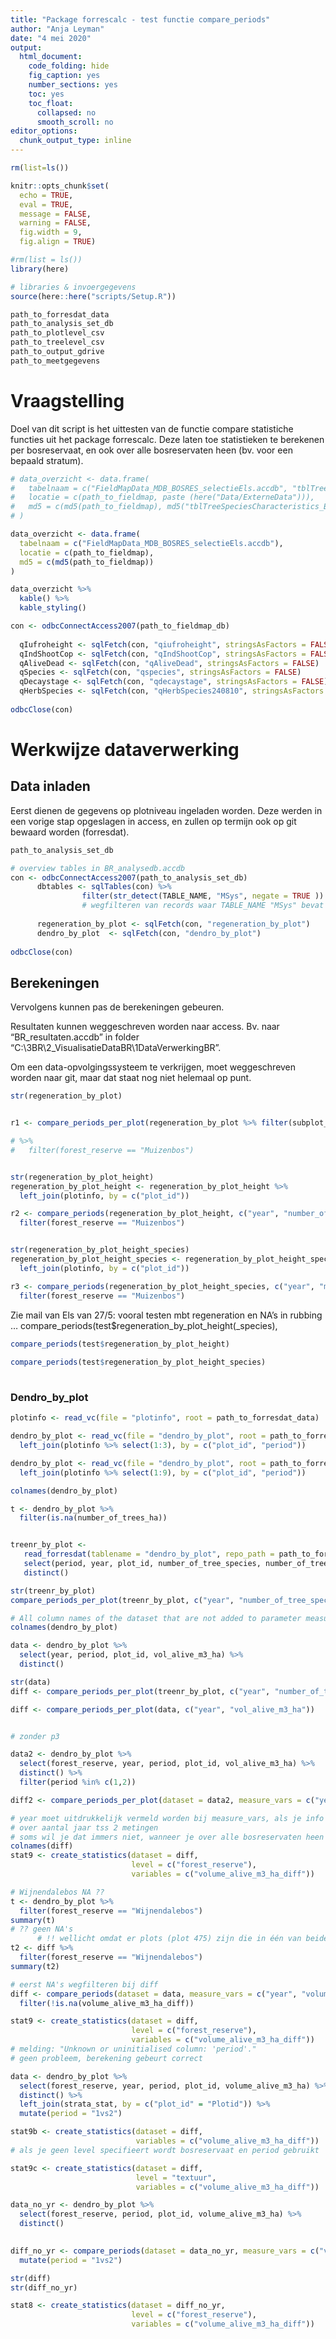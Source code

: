 ```yaml
---
title: "Package forrescalc - test functie compare_periods"
author: "Anja Leyman"
date: "4 mei 2020"
output: 
  html_document:
    code_folding: hide
    fig_caption: yes
    number_sections: yes
    toc: yes
    toc_float:
      collapsed: no
      smooth_scroll: no
editor_options: 
  chunk_output_type: inline
---
```


```r
rm(list=ls())
```

```r
knitr::opts_chunk$set(
  echo = TRUE,
  eval = TRUE,
  message = FALSE,
  warning = FALSE, 
  fig.width = 9,
  fig.align = TRUE)

#rm(list = ls())
library(here)

# libraries & invoergegevens
source(here::here("scripts/Setup.R"))

```


```r
path_to_forresdat_data
path_to_analysis_set_db
path_to_plotlevel_csv
path_to_treelevel_csv
path_to_output_gdrive
path_to_meetgegevens

```

# Vraagstelling

Doel van dit script is het uittesten van de functie compare statistiche functies uit het package forrescalc.
Deze laten toe statistieken te berekenen per bosreservaat, en ook over alle bosreservaten heen (bv. voor een bepaald stratum).

<!-- Onderstaande tabel geeft een overzicht van de gegevens die gebruikt worden voor de analyse.   -->

```r

# data_overzicht <- data.frame(
#   tabelnaam = c("FieldMapData_MDB_BOSRES_selectieEls.accdb", "tblTreeSpeciesCharacteristics_BR.csv"),
#   locatie = c(path_to_fieldmap, paste (here("Data/ExterneData"))),
#   md5 = c(md5(path_to_fieldmap), md5("tblTreeSpeciesCharacteristics_BR.csv"))
# )

data_overzicht <- data.frame(
  tabelnaam = c("FieldMapData_MDB_BOSRES_selectieEls.accdb"),
  locatie = c(path_to_fieldmap),
  md5 = c(md5(path_to_fieldmap))
)

data_overzicht %>%
  kable() %>%
  kable_styling()

```


```r
con <- odbcConnectAccess2007(path_to_fieldmap_db)
  
  qIufroheight <- sqlFetch(con, "qiufroheight", stringsAsFactors = FALSE)
  qIndShootCop <- sqlFetch(con, "qIndShootCop", stringsAsFactors = FALSE)
  qAliveDead <- sqlFetch(con, "qAliveDead", stringsAsFactors = FALSE)
  qSpecies <- sqlFetch(con, "qspecies", stringsAsFactors = FALSE)
  qDecaystage <- sqlFetch(con, "qdecaystage", stringsAsFactors = FALSE)
  qHerbSpecies <- sqlFetch(con, "qHerbSpecies240810", stringsAsFactors = FALSE)
  
odbcClose(con)
```



# Werkwijze dataverwerking

## Data inladen

Eerst dienen de gegevens op plotniveau ingeladen worden. 
Deze werden in een vorige stap opgeslagen in access, en zullen op termijn ook op git bewaard worden (forresdat). 


```r
path_to_analysis_set_db

# overview tables in BR_analysedb.accdb
con <- odbcConnectAccess2007(path_to_analysis_set_db)
      dbtables <- sqlTables(con) %>% 
                filter(str_detect(TABLE_NAME, "MSys", negate = TRUE ))
                # wegfilteren van records waar TABLE_NAME "MSys" bevat
      
      regeneration_by_plot <- sqlFetch(con, "regeneration_by_plot")
      dendro_by_plot  <- sqlFetch(con, "dendro_by_plot")
      
odbcClose(con)

```

## Berekeningen
Vervolgens kunnen pas de berekeningen gebeuren.

Resultaten kunnen weggeschreven worden naar access. Bv. naar "BR_resultaten.accdb" in folder "C:\3BR\2_VisualisatieDataBR\1DataVerwerkingBR\Output".

Om een data-opvolgingssysteem te verkrijgen, moet weggeschreven worden naar git, maar dat staat nog niet helemaal op punt.


```r
str(regeneration_by_plot)


r1 <- compare_periods_per_plot(regeneration_by_plot %>% filter(subplot_id == 1) %>% select(period, plot_id, year, number_of_tree_species, mean_number_established_ha), c("year", "number_of_tree_species", "mean_number_established_ha")) 

# %>% 
#   filter(forest_reserve == "Muizenbos")


str(regeneration_by_plot_height)
regeneration_by_plot_height <- regeneration_by_plot_height %>% 
  left_join(plotinfo, by = c("plot_id"))

r2 <- compare_periods(regeneration_by_plot_height, c("year", "number_of_tree_species", "min_number_of_trees_ha", "max_number_of_trees_ha", "rubbing_damage_perc")) %>% 
  filter(forest_reserve == "Muizenbos") 


str(regeneration_by_plot_height_species)
regeneration_by_plot_height_species <- regeneration_by_plot_height_species %>% 
  left_join(plotinfo, by = c("plot_id"))

r3 <- compare_periods(regeneration_by_plot_height_species, c("year", "min_number_of_trees_ha", "max_number_of_trees_ha", "rubbing_damage_perc")) %>% 
  filter(forest_reserve == "Muizenbos")

```


Zie mail van Els van 27/5: vooral testen mbt regeneration en NA's in rubbing ...
compare_periods(test$regeneration_by_plot_height(_species),

```r
compare_periods(test$regeneration_by_plot_height)
      
compare_periods(test$regeneration_by_plot_height_species)             
                          
```


### Dendro_by_plot

```r
plotinfo <- read_vc(file = "plotinfo", root = path_to_forresdat_data) 

dendro_by_plot <- read_vc(file = "dendro_by_plot", root = path_to_forresdat_data) %>% 
  left_join(plotinfo %>% select(1:3), by = c("plot_id", "period"))

```
```r
dendro_by_plot <- read_vc(file = "dendro_by_plot", root = path_to_forresdat_data) %>% 
  left_join(plotinfo %>% select(1:9), by = c("plot_id", "period"))

colnames(dendro_by_plot)

t <- dendro_by_plot %>% 
  filter(is.na(number_of_trees_ha))



```

```r
treenr_by_plot <-
   read_forresdat(tablename = "dendro_by_plot", repo_path = path_to_forresdat_data) %>%
   select(period, year, plot_id, number_of_tree_species, number_of_trees_ha) %>%
   distinct()

str(treenr_by_plot)
compare_periods_per_plot(treenr_by_plot, c("year", "number_of_tree_species", "number_of_trees_ha"))
```


```r
# All column names of the dataset that are not added to parameter measure_vars, are considered as grouping variables, except for period
colnames(dendro_by_plot)

data <- dendro_by_plot %>% 
  select(year, period, plot_id, vol_alive_m3_ha) %>%
  distinct()

str(data)
diff <- compare_periods_per_plot(treenr_by_plot, c("year", "number_of_tree_species", "number_of_trees_ha"))

diff <- compare_periods_per_plot(data, c("year", "vol_alive_m3_ha"))


# zonder p3

data2 <- dendro_by_plot %>% 
  select(forest_reserve, year, period, plot_id, vol_alive_m3_ha) %>%
  distinct() %>% 
  filter(period %in% c(1,2))

diff2 <- compare_periods_per_plot(dataset = data2, measure_vars = c("year", "vol_alive_m3_ha"))

# year moet uitdrukkelijk vermeld worden bij measure_vars, als je info wil verkrijgen 
# over aantal jaar tss 2 metingen
# soms wil je dat immers niet, wanneer je over alle bosreservaten heen variabelen wil vergelijken
colnames(diff)
stat9 <- create_statistics(dataset = diff, 
                           level = c("forest_reserve"), 
                           variables = c("volume_alive_m3_ha_diff"))

# Wijnendalebos NA ??
t <- dendro_by_plot %>% 
  filter(forest_reserve == "Wijnendalebos")
summary(t)
# ?? geen NA's
      # !! wellicht omdat er plots (plot 475) zijn die in één van beide periodes niet voorkomen => deze eerst wegfilteren!!
t2 <- diff %>% 
  filter(forest_reserve == "Wijnendalebos")
summary(t2)

# eerst NA's wegfilteren bij diff
diff <- compare_periods(dataset = data, measure_vars = c("year", "volume_alive_m3_ha")) %>% 
  filter(!is.na(volume_alive_m3_ha_diff)) 

stat9 <- create_statistics(dataset = diff, 
                           level = c("forest_reserve"), 
                           variables = c("volume_alive_m3_ha_diff"))
# melding: "Unknown or uninitialised column: 'period'."
# geen probleem, berekening gebeurt correct

```


```r
data <- dendro_by_plot %>% 
  select(forest_reserve, year, period, plot_id, volume_alive_m3_ha) %>%
  distinct() %>% 
  left_join(strata_stat, by = c("plot_id" = "Plotid")) %>% 
  mutate(period = "1vs2")

stat9b <- create_statistics(dataset = diff, 
                            variables = c("volume_alive_m3_ha_diff"))
# als je geen level specifieert wordt bosreservaat en period gebruikt

stat9c <- create_statistics(dataset = diff, 
                            level = "textuur",
                            variables = c("volume_alive_m3_ha_diff"))

```


```r
data_no_yr <- dendro_by_plot %>% 
  select(forest_reserve, period, plot_id, volume_alive_m3_ha) %>%
  distinct()
  

diff_no_yr <- compare_periods(dataset = data_no_yr, measure_vars = c("volume_alive_m3_ha")) %>% 
  mutate(period = "1vs2")

```

```r
str(diff)
str(diff_no_yr)

stat8 <- create_statistics(dataset = diff_no_yr, 
                           level = c("forest_reserve"), 
                           variables = c("volume_alive_m3_ha_diff"))

```


